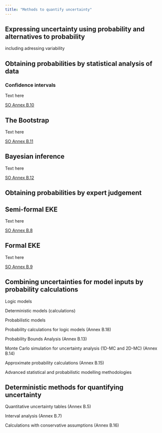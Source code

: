 ```yaml
---
title: "Methods to quantify uncertainty"
---
```


## Expressing uncertainty using probability and alternatives to probability

including adressing variability


## Obtaining probabilities by statistical analysis of data
:::{.callout-tip collapse="true" appearance="minimal"}
### Confidence intervals
:::: {.panel-tabset}
Text here

[SO Annex B.10](https://efsa.onlinelibrary.wiley.com/doi/full/10.2903/j.efsa.2018.5122#)
::::
:::

:::{.callout-tip collapse="true" appearance="minimal"}
## The Bootstrap
:::: {.panel-tabset}
Text here

[SO Annex B.11](https://efsa.onlinelibrary.wiley.com/doi/full/10.2903/j.efsa.2018.5122#)
::::
:::

:::{.callout-tip collapse="true" appearance="minimal"}
## Bayesian inference
:::: {.panel-tabset}
Text here

[SO Annex B.12](https://efsa.onlinelibrary.wiley.com/doi/full/10.2903/j.efsa.2018.5122#)
::::
:::

## Obtaining probabilities by expert judgement

:::{.callout-tip collapse="true" appearance="minimal"}
## Semi-formal EKE
:::: {.panel-tabset}
Text here

[SO Annex B.8](https://efsa.onlinelibrary.wiley.com/doi/full/10.2903/j.efsa.2018.5122#)
::::
:::

:::{.callout-tip collapse="true" appearance="minimal"}
## Formal EKE
:::: {.panel-tabset}
Text here

[SO Annex B.9](https://efsa.onlinelibrary.wiley.com/doi/full/10.2903/j.efsa.2018.5122#)
::::
:::

<!-- approx prob scale is mentioned elsewhere -->

## Combining uncertainties for model inputs by probability calculations

Logic models

Deterministic models (calculations)

Probabilistic models

Probability calculations for logic models (Annex B.18)

Probability Bounds Analysis (Annex B.13)

Monte Carlo simulation for uncertainty analysis (1D-MC and 2D-MC) (Annex B.14)

Approximate probability calculations (Annex B.15)

Advanced statistical and probabilistic modelling methodologies

## Deterministic methods for quantifying uncertainty

Quantitative uncertainty tables (Annex B.5)

Interval analysis (Annex B.7)

Calculations with conservative assumptions (Annex B.16)

